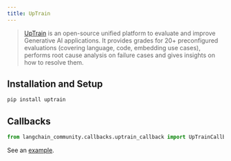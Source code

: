 ```yaml
---
title: UpTrain
---
```


>[UpTrain](https://uptrain.ai/) is an open-source unified platform to evaluate and
>improve Generative AI applications. It provides grades for 20+ preconfigured evaluations
>(covering language, code, embedding use cases), performs root cause analysis on failure
>cases and gives insights on how to resolve them.

## Installation and Setup

```bash
pip install uptrain
```

## Callbacks

```python
from langchain_community.callbacks.uptrain_callback import UpTrainCallbackHandler
```

See an [example](/oss/javascript/integrations/callbacks/uptrain).
